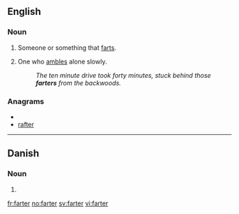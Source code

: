 ==English==

===Noun===
{{en-noun}}

# Someone or something that [[fart]]s.
# {{dialectal}} One who [[amble]]s alone slowly.
#: ''The ten minute drive took forty minutes, stuck behind those '''farters''' from the backwoods.''

===Anagrams===
* {{alphagram|aefrrt}}
* [[rafter#English|rafter]]


----

==Danish==

===Noun===
{{infl|da|noun form|g=c}}

# {{form of|plural indefinite|fart|lang=da}}

[[fr:farter]]
[[no:farter]]
[[sv:farter]]
[[vi:farter]]
